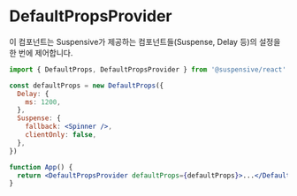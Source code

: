# DefaultPropsProvider

이 컴포넌트는 Suspensive가 제공하는 컴포넌트들(Suspense, Delay 등)의 설정을 한 번에 제어합니다.

```jsx /DefaultPropsProvider/ /DefaultProps/
import { DefaultProps, DefaultPropsProvider } from '@suspensive/react'

const defaultProps = new DefaultProps({
  Delay: {
    ms: 1200,
  },
  Suspense: {
    fallback: <Spinner />,
    clientOnly: false,
  },
})

function App() {
  return <DefaultPropsProvider defaultProps={defaultProps}>...</DefaultPropsProvider>
}
```
